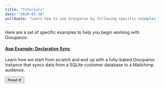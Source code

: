 ```yaml
---
title: "Tutorials"
date: "2020-03-30"
pullQuote: "Learn how to use Grouparoo by following specific examples."
---
```


Here are a set of specific examples to help you begin working with Grouparoo:

#### [App Example: Declarative Sync](/docs/tutorials/app-example-config)

Learn how we start from scratch and end up with a fully-baked Grouparoo instance that syncs data from a SQLite customer database to a Mailchimp audience.

<Button href="/docs/tutorials/app-example-config" variant="outline-primary">
  Read it!
</Button>
